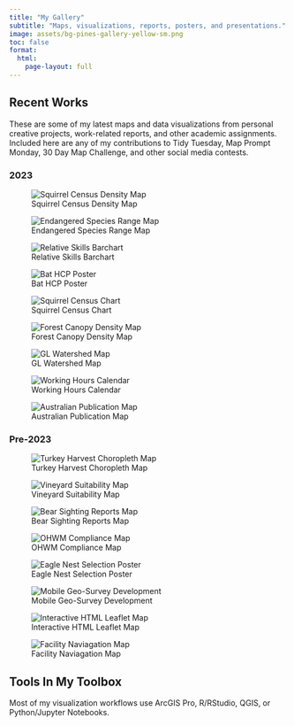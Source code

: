 ```yaml
---
title: "My Gallery"
subtitle: "Maps, visualizations, reports, posters, and presentations."
image: assets/bg-pines-gallery-yellow-sm.png
toc: false
format: 
  html: 
    page-layout: full
---
```


## Recent Works

These are some of my latest maps and data visualizations from personal creative projects, work-related reports, and other academic assignments. Included here are any of my contributions to Tidy Tuesday, Map Prompt Monday, 30 Day Map Challenge, and other social media contests.

### 2023


::: {.gallery}

![Squirrel Census Density Map](img-map-001v2.png){group="2023-projects"
description="2018 Squirrel Census Sighting Density Map"}



![Endangered Species Range Map](img-map-endangeredstamps.png){group="2023-projects"
description="Endangered Species Stamps Range Map - [See Details](gallery/gallery-map-seven.html)"}


![Relative Skills Barchart](img-relative-skills-animation.gif){group="2023-projects"
description="Needed"}


![Bat HCP Poster](img-bat-hcp-poster.jpg){group="2023-projects"
description="Needed"}


![Squirrel Census Chart](img-table-001.png){group="2023-projects"
description="2018 Squirrel Census Sighting Table"}

![Forest Canopy Density Map](img-map-10.jpg){group="2023-projects"
description="Missouri Tree Canopy Density Map"}

![GL Watershed Map](img-map-11.jpg){group="2023-projects"
description="Great Lakes Watershed Map"}

![Working Hours Calendar](img-calendar.jpeg){group="2023-projects"}

![Australian Publication Map](img-australia-pub-map.png){group="2023-projects"
}


:::

### Pre-2023

::: {.gallery}

![Turkey Harvest Choropleth Map](img-turkey-harvest-maps.png){group="personal-projects"
description="Needed"}

![Vineyard Suitability Map](img-map-1.jpg){group="personal-projects"
description="Needed"}

![Bear Sighting Reports Map](img-map-5.jpg){group="personal-projects"
description="Needed"}

![OHWM Compliance Map](img-map-4.jpg){group="personal-projects"
description="Needed"}

![Eagle Nest Selection Poster](img-eagle-poster.jpg){group="personal-projects"
description="Needed"}

![Mobile Geo-Survey Development](img-map-9.jpg){group="personal-projects"
description="Needed"}

![Interactive HTML Leaflet Map](img-html-missouri-map.png){group="personal-projects"
description="Needed"}

![Facility Naviagation Map](img-map-2.jpg){group="personal-projects"
description="Needed"}

:::

## Tools In My Toolbox

Most of my visualization workflows use ArcGIS Pro, R/RStudio, QGIS, or Python/Jupyter Notebooks.